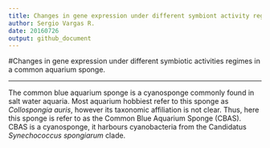 ```yaml
---
title: Changes in gene expression under different symbiont activity regimes.
author: Sergio Vargas R.
date: 20160726
output: github_document
---
```


#Changes in gene expression under different symbiotic activities regimes in a common aquarium sponge.

***

The common blue aquarium sponge is a cyanosponge commonly found in salt water aquaria. Most aquarium hobbiest refer to this sponge as *Collospongia auris*, however its taxonomic affiliation is not clear.
Thus, here this sponge is refer to as the Common Blue Aquarium Sponge (CBAS). CBAS is a cyanosponge, it harbours cyanobacteria from the Candidatus *Synechococcus spongiarum* clade.


